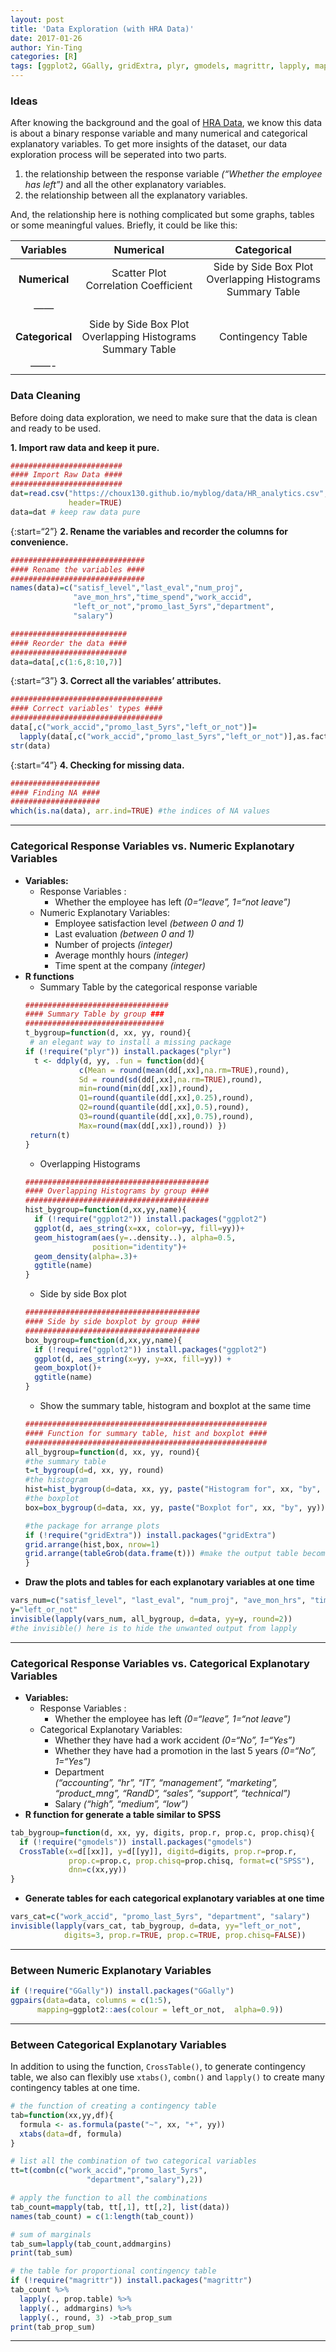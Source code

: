 ```yaml
---
layout: post
title: 'Data Exploration (with HRA Data)'
date: 2017-01-26
author: Yin-Ting 
categories: [R]
tags: [ggplot2, GGally, gridExtra, plyr, gmodels, magrittr, lapply, mapply]
---
```

### Ideas
After knowing the background and the goal of [HRA Data](https://choux130.github.io/myblog//data/2017/01/25/HRA-Data.html), we know this data is about a binary response variable and many numerical and categorical explanatory variables. To get more insights of the dataset, our data exploration process will be seperated into two parts. 

1. the relationship between the response variable _("Whether the employee has left")_ and all the other explanatory variables. 
2. the relationship between all the explanatory variables. 

And, the relationship here is nothing complicated but some graphs, tables or some meaningful values. Briefly, it could be like this: 

|   Variables    |          **Numerical**          |           **Categorical**      |
|:--------------:| :------------------------------:|:------------------------------:|
|  **Numerical** | Scatter Plot <br /> Correlation Coefficient | Side by Side Box Plot <br /> Overlapping Histograms <br />  Summary Table  |            
|------
| **Categorical**| Side by Side Box Plot <br /> Overlapping Histograms <br /> Summary Table | Contingency Table| 
|-------

### Data Cleaning 
Before doing data exploration, we need to make sure that the data is clean and ready to be used. 

**1. Import raw data and keep it pure.**
```r
#########################
#### Import Raw Data ####
#########################
dat=read.csv("https://choux130.github.io/myblog/data/HR_analytics.csv",
             header=TRUE)
data=dat # keep raw data pure
```

{:start="2"} 
**2. Rename the variables and recorder the columns for convenience.**

```r
##############################
#### Rename the variables ####
##############################
names(data)=c("satisf_level","last_eval","num_proj",
              "ave_mon_hrs","time_spend","work_accid",
              "left_or_not","promo_last_5yrs","department",
              "salary")

##########################
#### Reorder the data ####
##########################
data=data[,c(1:6,8:10,7)]
```

{:start="3"}
**3. Correct all the variables' attributes.**

```r
##################################
#### Correct variables' types ####
##################################
data[,c("work_accid","promo_last_5yrs","left_or_not")]=
  lapply(data[,c("work_accid","promo_last_5yrs","left_or_not")],as.factor)
str(data) 
```

{:start="4"}
**4. Checking for missing data.**

```r
####################
#### Finding NA ####
####################
which(is.na(data), arr.ind=TRUE) #the indices of NA values
```

***

### Categorical Response Variables vs. Numeric Explanotary Variables 

* **Variables:**
  + Response Variables : <br />
      - Whether the employee has left _(0="leave", 1="not leave")_ <br />
  + Numeric Explanotary Variables: <br />
      - Employee satisfaction level _(between 0 and 1)_ <br />
      - Last evaluation _(between 0 and 1)_ <br />
      - Number of projects _(integer)_ <br />
      - Average monthly hours _(integer)_ <br />
      - Time spent at the company _(integer)_
      
* **R functions**
    + Summary Table by the categorical response variable 
```r
################################
#### Summary Table by group ###
###############################
t_bygroup=function(d, xx, yy, round){
 # an elegant way to install a missing package
  if (!require("plyr")) install.packages("plyr")
    t <- ddply(d, yy, .fun = function(dd){
              c(Mean = round(mean(dd[,xx],na.rm=TRUE),round),
              Sd = round(sd(dd[,xx],na.rm=TRUE),round),
              min=round(min(dd[,xx]),round), 
              Q1=round(quantile(dd[,xx],0.25),round),
              Q2=round(quantile(dd[,xx],0.5),round),
              Q3=round(quantile(dd[,xx],0.75),round), 
              Max=round(max(dd[,xx]),round)) })
 return(t)
}
```
    
  + Overlapping Histograms
```r
#########################################
#### Overlapping Histograms by group ####
#########################################
hist_bygroup=function(d,xx,yy,name){
    if (!require("ggplot2")) install.packages("ggplot2")
    ggplot(d, aes_string(x=xx, color=yy, fill=yy))+ 
    geom_histogram(aes(y=..density..), alpha=0.5, 
                 position="identity")+
    geom_density(alpha=.3)+
    ggtitle(name)  
}
```
  
  + Side by side Box plot
```r
#######################################
#### Side by side boxplot by group ####
#######################################
box_bygroup=function(d,xx,yy,name){
    if (!require("ggplot2")) install.packages("ggplot2")
    ggplot(d, aes_string(x=yy, y=xx, fill=yy)) + 
    geom_boxplot()+
    ggtitle(name) 
}
```

  + Show the summary table, histogram and boxplot at the same time
```r
######################################################
#### Function for summary table, hist and boxplot ####
######################################################
all_bygroup=function(d, xx, yy, round){
  #the summary table
  t=t_bygroup(d=d, xx, yy, round)
  #the histogram
  hist=hist_bygroup(d=data, xx, yy, paste("Histogram for", xx, "by", yy))
  #the boxplot
  box=box_bygroup(d=data, xx, yy, paste("Boxplot for", xx, "by", yy))
  
  #the package for arrange plots 
  if (!require("gridExtra")) install.packages("gridExtra")
  grid.arrange(hist,box, nrow=1) 
  grid.arrange(tableGrob(data.frame(t))) #make the output table become a plot
}
```

* **Draw the plots and tables for each explanotary variables at one time**
```r
vars_num=c("satisf_level", "last_eval", "num_proj", "ave_mon_hrs", "time_spend")
y="left_or_not"
invisible(lapply(vars_num, all_bygroup, d=data, yy=y, round=2))
#the invisible() here is to hide the unwanted output from lapply 
```

***

### Categorical Response Variables vs. Categorical Explanotary Variables 

* **Variables:**
  + Response Variables : <br />
      - Whether the employee has left _(0="leave", 1="not leave")_ <br />
  + Categorical Explanotary Variables: <br />
      - Whether they have had a work accident _(0="No", 1="Yes")_ <br />
      - Whether they have had a promotion in the last 5 years _(0="No", 1="Yes")_
      - Department <br />
      _("accounting", "hr", "IT", "management", "marketing", "product_mng",     "RandD", "sales", "support", "technical")_ <br />
      - Salary _("high", "medium", "low")_

* **R function for generate a table similar to SPSS**
```r
tab_bygroup=function(d, xx, yy, digits, prop.r, prop.c, prop.chisq){
  if (!require("gmodels")) install.packages("gmodels")
  CrossTable(x=d[[xx]], y=d[[yy]], digitd=digits, prop.r=prop.r, 
             prop.c=prop.c, prop.chisq=prop.chisq, format=c("SPSS"),
             dnn=c(xx,yy))
}
```

* **Generate tables for each categorical explanotary variables at one time**
```r
vars_cat=c("work_accid", "promo_last_5yrs", "department", "salary")
invisible(lapply(vars_cat, tab_bygroup, d=data, yy="left_or_not", 
            digits=3, prop.r=TRUE, prop.c=TRUE, prop.chisq=FALSE))
```

***
### Between Numeric Explanotary Variables 
```r
if (!require("GGally")) install.packages("GGally")
ggpairs(data=data, columns = c(1:5), 
      mapping=ggplot2::aes(colour = left_or_not,  alpha=0.9))
```

***

### Between Categorical Explanotary Variables 
In addition to using the function, `CrossTable()`, to generate contingency table, we also can flexibly use `xtabs()`, `combn()` and `lapply()` to create many contingency tables at one time. 
```r
# the function of creating a contingency table
tab=function(xx,yy,df){
  formula <- as.formula(paste("~", xx, "+", yy)) 
  xtabs(data=df, formula)
}

# list all the combination of two categorical variables
tt=t(combn(c("work_accid","promo_last_5yrs",
                 "department","salary"),2))

# apply the function to all the combinations
tab_count=mapply(tab, tt[,1], tt[,2], list(data))  
names(tab_count) = c(1:length(tab_count))

# sum of marginals
tab_sum=lapply(tab_count,addmargins)
print(tab_sum)

# the table for proportional contingency table
if (!require("magrittr")) install.packages("magrittr")
tab_count %>%
  lapply(., prop.table) %>%
  lapply(., addmargins) %>%
  lapply(., round, 3) ->tab_prop_sum
print(tab_prop_sum)

```


*** 
